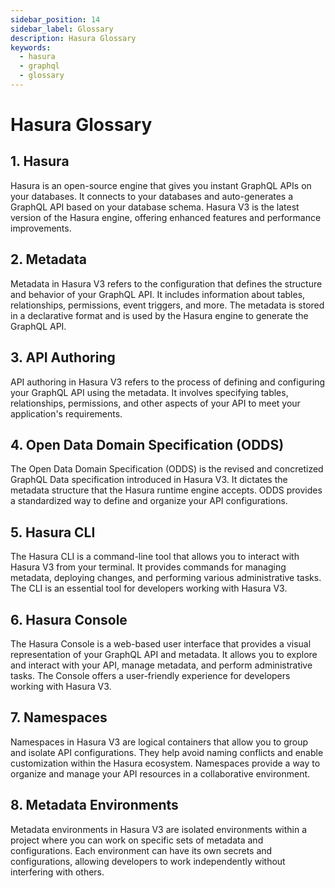 ```yaml
---
sidebar_position: 14
sidebar_label: Glossary
description: Hasura Glossary
keywords:
  - hasura
  - graphql
  - glossary
---
```


# Hasura Glossary

## 1. Hasura
Hasura is an open-source engine that gives you instant GraphQL APIs on your databases. It connects to your databases and
auto-generates a GraphQL API based on your database schema. Hasura V3 is the latest version of the Hasura engine,
offering enhanced features and performance improvements.

## 2. Metadata
Metadata in Hasura V3 refers to the configuration that defines the structure and behavior of your GraphQL API. It
includes information about tables, relationships, permissions, event triggers, and more. The metadata is stored in a
declarative format and is used by the Hasura engine to generate the GraphQL API.

## 3. API Authoring
API authoring in Hasura V3 refers to the process of defining and configuring your GraphQL API using the metadata. It
involves specifying tables, relationships, permissions, and other aspects of your API to meet your application's
requirements.

## 4. Open Data Domain Specification (ODDS)
The Open Data Domain Specification (ODDS) is the revised and concretized GraphQL Data specification introduced in
Hasura V3. It dictates the metadata structure that the Hasura runtime engine accepts. ODDS provides a standardized way
to define and organize your API configurations.

## 5. Hasura CLI
The Hasura CLI is a command-line tool that allows you to interact with Hasura V3 from your terminal. It provides
commands for managing metadata, deploying changes, and performing various administrative tasks. The CLI is an essential
tool for developers working with Hasura V3.

## 6. Hasura Console
The Hasura Console is a web-based user interface that provides a visual representation of your GraphQL API and metadata.
It allows you to explore and interact with your API, manage metadata, and perform administrative tasks. The Console
offers a user-friendly experience for developers working with Hasura V3.

## 7. Namespaces
Namespaces in Hasura V3 are logical containers that allow you to group and isolate API configurations. They help avoid naming conflicts and enable customization within the Hasura ecosystem. Namespaces provide a way to organize and manage your API resources in a collaborative environment.

## 8. Metadata Environments
Metadata environments in Hasura V3 are isolated environments within a project where you can work on specific sets of metadata and configurations. Each environment can have its own secrets and configurations, allowing developers to work independently without interfering with others.